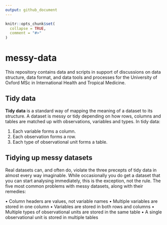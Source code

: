 ```yaml
---
output: github_document
---
```


<!-- README.md is generated from README.Rmd. Please edit that file -->

```r
knitr::opts_chunk$set(
  collapse = TRUE,
  comment = "#>"
)
```

# messy-data

<!-- badges: start -->
<!-- badges: end -->

This repository contains data and scripts in support of discussions on data structure, data format, and data tools and processes for the University of Oxford MSc in International Health and Tropical Medicine.

## Tidy data

**Tidy data** is a standard way of mapping the meaning of a dataset to its structure. A dataset is messy or tidy depending on how rows, columns and tables are matched up with observations, variables and types. In tidy data:

1. Each variable forms a column.
2. Each observation forms a row.
3. Each type of observational unit forms a table.

## Tidying up messy datasets

Real datasets can, and often do, violate the three precepts of tidy data in almost every way imaginable. While occasionally you do get a dataset that you can start analysing immediately, this is the exception, not the rule. The five most common problems with messy datasets, along with their remedies:

• Column headers are values, not variable names
• Multiple variables are stored in one column
• Variables are stored in both rows and columns
• Multiple types of observational units are stored in the same table
• A single observational unit is stored in multiple tables

